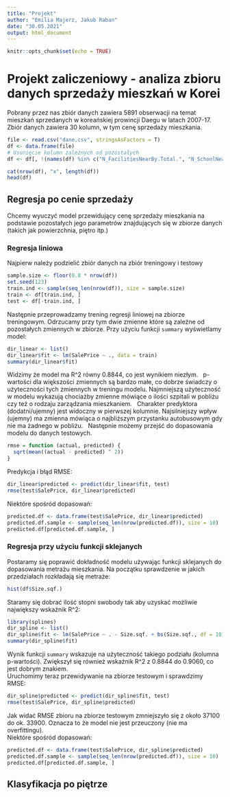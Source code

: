 ---
title: "Projekt"
author: "Emilia Majerz, Jakub Raban"
date: "30.05.2021"
output: html_document
---

```{r setup, include=FALSE}
knitr::opts_chunk$set(echo = TRUE)
```
# Projekt zaliczeniowy - analiza zbioru danych sprzedaży mieszkań w Korei
Pobrany przez nas zbiór danych zawiera 5891 obserwacji na temat mieszkań sprzedanych w koreańskiej prowincji Daegu w latach 2007-17. 
Zbiór danych zawiera 30 kolumn, w tym cenę sprzedaży mieszkania.

```{r}
file <- read.csv("dane.csv", stringsAsFactors = T)
df <- data.frame(file)
# Usunięcie kolumn zależnych od pozostałych
df <- df[, !(names(df) %in% c("N_FacilitiesNearBy.Total.", "N_SchoolNearBy.Total."))]

cat(nrow(df), "x", length(df))
head(df)
```

## Regresja po cenie sprzedaży
Chcemy wyuczyć model przewidujący cenę sprzedaży mieszkania na podstawie pozostałych jego parametrów znajdujących się w zbiorze danych (takich jak powierzchnia, piętro itp.)

### Regresja liniowa

Najpierw należy podzielić zbiór danych na zbiór treningowy i testowy
```{r}
sample.size <- floor(0.8 * nrow(df))
set.seed(123)
train.ind <- sample(seq_len(nrow(df)), size = sample.size)
train <- df[train.ind, ]
test <- df[-train.ind, ]
```

Następnie przeprowadzamy trening regresji liniowej na zbiorze treningowym. Odrzucamy przy tym dwie zmienne które są zależne od pozostałych zmiennych w zbiorze. Przy użyciu funkcji `summary` wyświetlamy model:
```{r}
dir_linear <- list()
dir_linear$fit <- lm(SalePrice ~ ., data = train)
summary(dir_linear$fit)
```

Widzimy że model ma R^2 równy 0.8844, co jest wynikiem niezłym. \ 
p-wartości dla większości zmiennych są bardzo małe, co dobrze świadczy o użyteczności tych zmiennych w treningu modelu. Najmniejszą użyteczność w  modelu wykazują chociażby zmienne mówiące o ilości szpitali w pobliżu czy też o rodzaju zarządzania mieszkaniem. \ 
Charakter predyktora (dodatni/ujemny) jest widoczny w pierwszej kolumnie. Najsilniejszy wpływ (ujemny) ma zmienna mówiąca o najbliższym przystanku autobusowym gdy nie ma żadnego w pobliżu. \ 
Następnie możemy przejść do dopasowania modelu do danych testowych.

```{r}
rmse = function (actual, predicted) {
  sqrt(mean((actual - predicted) ^ 2))
}
```

Predykcja i błąd RMSE:
```{r}
dir_linear$predicted <- predict(dir_linear$fit, test)
rmse(test$SalePrice, dir_linear$predicted)
```

Niektóre spośród dopasowań:
```{r}
predicted.df <- data.frame(test$SalePrice, dir_linear$predicted)
predicted.df.sample <- sample(seq_len(nrow(predicted.df)), size = 10)
predicted.df[predicted.df.sample, ]
```

### Regresja przy użyciu funkcji sklejanych

Postaramy się poprawić dokładność modelu używając funkcji sklejanych do dopasowania metrażu mieszkania. Na początku sprawdzenie w jakich przedziałach rozkładają się metraże:
```{r}
hist(df$Size.sqf.)
```

Staramy się dobrać ilość stopni swobody tak aby uzyskać możliwie największy wskaźnik R^2:
```{r}
library(splines)
dir_spline <- list()
dir_spline$fit <- lm(SalePrice ~ . - Size.sqf. + bs(Size.sqf., df = 10), data = train)
summary(dir_spline$fit)
```

Wynik funkcji `summary` wskazuje na użyteczność takiego podziału (kolumna p-wartości). Zwiększył się również wskaźnik R^2 z 0.8844 do 0.9060, co jest dobrym znakiem.\
Uruchomimy teraz przewidywanie na zbiorze testowym i sprawdzimy RMSE:
```{r}
dir_spline$predicted <- predict(dir_spline$fit, test)
rmse(test$SalePrice, dir_spline$predicted)
```

Jak widać RMSE zbioru na zbiorze testowym zmniejszyło się z około 37100 do ok. 33900. Oznacza to że model nie jest przeuczony (nie ma overfittingu).\
Niektóre spośród dopasowań:

```{r}
predicted.df <- data.frame(test$SalePrice, dir_spline$predicted)
predicted.df.sample <- sample(seq_len(nrow(predicted.df)), size = 10)
predicted.df[predicted.df.sample, ]
```

## Klasyfikacja po piętrze


